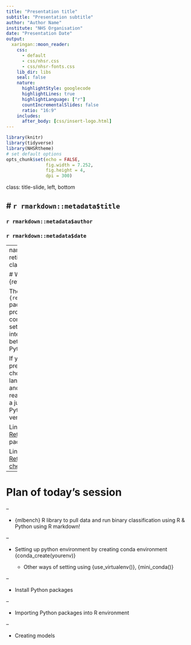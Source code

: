```yaml
---
title: "Presentation title"
subtitle: "Presentation subtitle"
author: "Author Name"
institute: "NHS Organisation"
date: "Presentation Date"
output:
  xaringan::moon_reader:
    css: 
      - default
      - css/nhsr.css
      - css/nhsr-fonts.css
    lib_dir: libs
    seal: false
    nature:
      highlightStyle: googlecode
      highlightLines: true
      highlightLanguage: ["r"]
      countIncrementalSlides: false
      ratio: "16:9"
    includes:
      after_body: [css/insert-logo.html]
---
```


```r
library(knitr)
library(tidyverse)
library(NHSRtheme)
# set default options
opts_chunk$set(echo = FALSE,
               fig.width = 7.252,
               fig.height = 4,
               dpi = 300)
```

class: title-slide, left, bottom

# `r rmarkdown::metadata$title`
----
### `r rmarkdown::metadata$author`
### `r rmarkdown::metadata$date`

---
name: reticulate
class: top,left

# What is {reticulate}?

The `{reticulate}` package provides a comprehensive set of tools for interoperability between Python and R. 

If your preferred choice of language is R and you are ready to make a jump to learn Python or vice versa. 

Link to [Reticulate](https://rstudio.github.io/reticulate/) package.

Link to [Reticulate cheatsheet](https://ugoproto.github.io/ugo_r_doc/pdf/reticulate.pdf)
---

# Plan of today's session

--

* {mlbench} R library to pull data and run binary classification using R & Python using R markdown!

--

* Setting up python environment by creating conda environment {conda_create(yourenv)}

  * Other ways of setting using {use_virtualenv()}, {mini_conda()}

--

* Install Python packages 

--

* Importing Python packages into R environment

--

* Creating models

